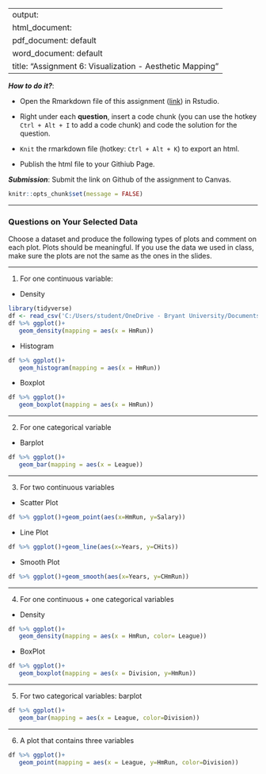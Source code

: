 
---
output: 
  html_document:
  pdf_document: default
  word_document: default
title: "Assignment 6: Visualization - Aesthetic Mapping"
---

***How to do it?***: 

- Open the Rmarkdown file of this assignment ([link](assignment6.Rmd)) in Rstudio. 

- Right under each **question**, insert  a code chunk (you can use the hotkey `Ctrl + Alt + I` to add a code chunk) and code the solution for the question. 

- `Knit` the rmarkdown file (hotkey: `Ctrl + Alt + K`) to export an html.  

-  Publish the html file to your Githiub Page. 

***Submission***: Submit the link on Github of the assignment to Canvas.

```r
knitr::opts_chunk$set(message = FALSE)
```

-------

### Questions on Your Selected Data

Choose a dataset and produce the following types of plots and comment on each plot. Plots should be meaningful. If you use the data we used in class, make sure the plots are not the same as the ones in the slides. 

-------

1. For one continuous variable:

- Density

```r
library(tidyverse)
df <- read_csv('C:/Users/student/OneDrive - Bryant University/Documents/R/Math421/Hitters.csv')
df %>% ggplot()+
   geom_density(mapping = aes(x = HmRun))
```

- Histogram 

```r
df %>% ggplot()+
   geom_histogram(mapping = aes(x = HmRun))
```

- Boxplot

```r
df %>% ggplot()+
   geom_boxplot(mapping = aes(x = HmRun))

```

-------

2. For one categorical variable

- Barplot

```r
df %>% ggplot()+
   geom_bar(mapping = aes(x = League))

```

-------

3. For two continuous variables

- Scatter Plot

```r
df %>% ggplot()+geom_point(aes(x=HmRun, y=Salary))
```

- Line Plot

```r
df %>% ggplot()+geom_line(aes(x=Years, y=CHits))
```

- Smooth Plot

```r
df %>% ggplot()+geom_smooth(aes(x=Years, y=CHmRun))
```

-------

4. For one continuous + one categorical variables

- Density

```r
df %>% ggplot()+
   geom_density(mapping = aes(x = HmRun, color= League))
```

- BoxPlot

```r
df %>% ggplot()+
   geom_boxplot(mapping = aes(x = Division, y=HmRun))
```

-------

5. For two categorical variables: barplot

```r
df %>% ggplot()+
   geom_bar(mapping = aes(x = League, color=Division))
```

-------

6. A plot that contains three variables

```r
df %>% ggplot()+
   geom_point(mapping = aes(x = League, y=HmRun, color=Division))
```
